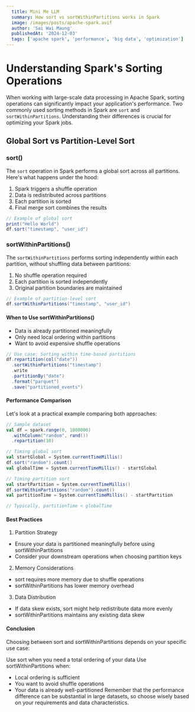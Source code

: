 ```yaml
---
  title: Mini Me LLM
  summary: How sort vs sortWithinPartitions works in Spark
  image: /images/posts/apache-spark.avif
  author: 'Sai Wai Maung'
  publishedAt: '2024-12-03'
  tags: ['apache spark', 'performance', 'big data', 'optimization']
---
```


# Understanding Spark's Sorting Operations

When working with large-scale data processing in Apache Spark, sorting operations can significantly impact your application's performance. Two commonly used sorting methods in Spark are `sort` and `sortWithinPartitions`. Understanding their differences is crucial for optimizing your Spark jobs.

## Global Sort vs Partition-Level Sort

### sort()
The `sort` operation in Spark performs a global sort across all partitions. Here's what happens under the hood:

1. Spark triggers a shuffle operation
2. Data is redistributed across partitions
3. Each partition is sorted
4. Final merge sort combines the results


```scala
// Example of global sort
print("Hello World")
df.sort("timestamp", "user_id")
```

### sortWithinPartitions()
The `sortWithinPartitions` performs sorting independently within each partition, without shuffling data between partitions:

1. No shuffle operation required
2. Each partition is sorted independently
3. Original partition boundaries are maintained

```scala
// Example of partition-level sort
df.sortWithinPartitions("timestamp", "user_id")
```

#### When to Use sortWithinPartitions()
- Data is already partitioned meaningfully
- Only need local ordering within partitions
- Want to avoid expensive shuffle operations

```scala
// Use case: Sorting within time-based partitions
df.repartition(col("date"))
  .sortWithinPartitions("timestamp")
  .write
  .partitionBy("date")
  .format("parquet")
  .save("partitioned_events")
```

#### Performance Comparison
Let's look at a practical example comparing both approaches:

```scala
// Sample dataset
val df = spark.range(0, 1000000)
  .withColumn("random", rand())
  .repartition(10)

// Timing global sort
val startGlobal = System.currentTimeMillis()
df.sort("random").count()
val globalTime = System.currentTimeMillis() - startGlobal

// Timing partition sort
val startPartition = System.currentTimeMillis()
df.sortWithinPartitions("random").count()
val partitionTime = System.currentTimeMillis() - startPartition

// Typically, partitionTime < globalTime
```

#### Best Practices
1. Partition Strategy
  - Ensure your data is partitioned meaningfully before using sortWithinPartitions
  - Consider your downstream operations when choosing partition keys
2. Memory Considerations
  - sort requires more memory due to shuffle operations
  - sortWithinPartitions has lower memory overhead
3. Data Distribution
  - If data skew exists, sort might help redistribute data more evenly
  - sortWithinPartitions maintains any existing data skew

#### Conclusion
Choosing between sort and sortWithinPartitions depends on your specific use case:

Use sort when you need a total ordering of your data
Use sortWithinPartitions when:
  - Local ordering is sufficient
  - You want to avoid shuffle operations
  - Your data is already well-partitioned
Remember that the performance difference can be substantial in large datasets, so choose wisely based on your requirements and data characteristics.